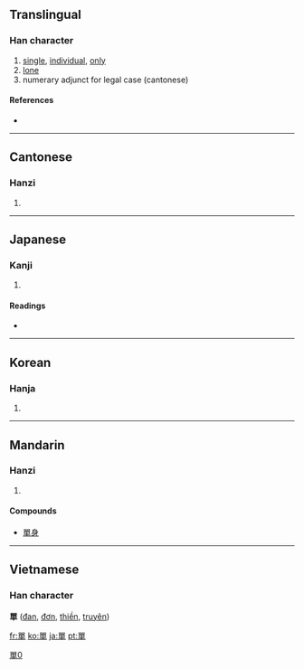 {{also|单|単}}
==Translingual==

===Han character===
{{Han char|rn=30|rad=口|as=09|sn=12|four=6650<sub>6</sub>|canj=口口田十 (RRWJ)}}

# [[single]], [[individual]], [[only]]
# [[lone]]
# numerary adjunct for legal case (cantonese)

====References====
* {{Han ref|kx=0200.250|dkj=03993|dj=0422.090|hdz=10654.060|uh=55AE|ud=21934|bh=B3E6|bd=46054}}

----

==Cantonese==

===Hanzi===
{{yue-hanzi|jyut=|y=daan1}}

# {{defn|Cantonese}}

----

==Japanese==

===Kanji===
{{ja-kanji|grade=|rs=口09}}

# {{defn|Japanese}}

====Readings====
* {{ja-readings|on=[[たん]] (tan)|kun=[[ひとえ]] (hitoe)}}

----

==Korean==

===Hanja===
{{ko-hanja|hangeul=[[단]], [[선]]|rv=dan, seon|mr=tan, sŏn}}

# {{defn|Korean}}

----

==Mandarin==

===Hanzi===
{{cmn-hanzi|sim=单|pin=[[dān]] ([[dan1]])|wg=tan<sup>1</sup>}}

# {{defn|Mandarin}}

====Compounds====
* [[單身]]

[[Category:CJKV characters simplified differently in Japan and China|單0]]

----

==Vietnamese==

===Han character===
'''單''' ([[đan]], [[đơn]], [[thiền]], [[truyên]])

[[fr:單]]
[[ko:單]]
[[ja:單]]
[[pt:單]]
